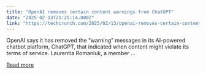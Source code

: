 ```yaml
---
title: "OpenAI removes certain content warnings from ChatGPT"
date: "2025-02-13T21:25:14.000Z"
link: "https://techcrunch.com/2025/02/13/openai-removes-certain-content-warnings-from-chatgpt/"
---
```


OpenAI says it has removed the &#8220;warning&#8221; messages in its AI-powered chatbot platform, ChatGPT, that indicated when content might violate its terms of service. Laurentia Romaniuk, a member ...

[Read more](https://techcrunch.com/2025/02/13/openai-removes-certain-content-warnings-from-chatgpt/)
